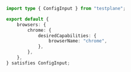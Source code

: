 ```typescript title="testplane.config.ts"
import type { ConfigInput } from "testplane";

export default {
    browsers: {
        chrome: {
            desiredCapabilities: {
                browserName: "chrome",
            },
        },
    },
} satisfies ConfigInput;
```
